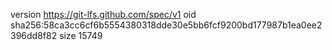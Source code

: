 version https://git-lfs.github.com/spec/v1
oid sha256:58ca3cc6cf6b5554380318dde30e5bb6fcf9200bd177987b1ea0ee2396dd8f82
size 15749
